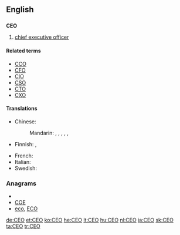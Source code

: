 {{also|ceo}}
==English==

==={{initialism}}===
'''CEO'''

# [[chief executive officer]]

====Related terms====
* [[CCO]]
* [[CFO]]
* [[CIO]]
* [[CSO]]
* [[CTO]]
* [[CXO]]

====Translations====
{{trans-top|chief executive officer}}
* Chinese:
*: Mandarin: {{t|cmn|最高執行官|sc=Hani}}, {{t|cmn|最高执行官|tr=zuìgāo zhíxíngguān|sc=Hani}}, {{t|cmn|首席執行官|sc=Hani}}, {{t|cmn|首席执行官|tr=shǒuxí zhíxíngguān|sc=Hani}}, {{t|cmn|執行總裁|sc=Hani}}, {{t|cmn|执行总裁|tr=zhíxíng zǒngcái|sc=Hani}}
* Finnish: {{t-|fi|TJ}}, {{t-|fi|tj}}
{{trans-mid}}
* French: {{t+|fr|PDG}}
* Italian: {{t-|it|AD|lang=it}}
* Swedish: {{t+|sv|VD}}
{{trans-bottom}}

===Anagrams===
* {{alphagram|ceo}}
* [[COE#English|COE]]
* [[eco#English|eco]], [[ECO#English|ECO]]

[[de:CEO]]
[[et:CEO]]
[[ko:CEO]]
[[he:CEO]]
[[lt:CEO]]
[[hu:CEO]]
[[nl:CEO]]
[[ja:CEO]]
[[sk:CEO]]
[[ta:CEO]]
[[tr:CEO]]